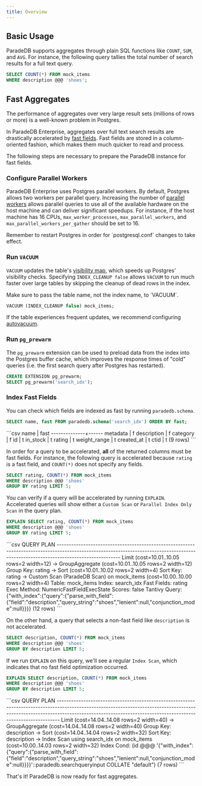 ```yaml
---
title: Overview
---
```


## Basic Usage

ParadeDB supports aggregates through plain SQL functions like `COUNT`, `SUM`, and `AVG`. For instance, the following query tallies the total number of search results for a full text query.

```sql
SELECT COUNT(*) FROM mock_items
WHERE description @@@ 'shoes';
```

## Fast Aggregates

The performance of aggregates over very large result sets (millions of rows or more) is a well-known problem in Postgres.

In ParadeDB Enterprise, aggregates over full text search results are drastically accelerated by [fast fields](/documentation/indexing/fast_fields).
Fast fields are stored in a column-oriented fashion, which makes them much quicker to read and process.

The following steps are necessary to prepare the ParadeDB instance for fast fields.

### Configure Parallel Workers

ParadeDB Enterprise uses Postgres parallel workers. By default, Postgres allows two workers per parallel query.
Increasing the number of [parallel workers](/documentation/configuration/parallel) allows parallel queries to use all of the available hardware on the host machine and can deliver significant
speedups. For instance, if the host machine has 16 CPUs, `max_worker_processes`, `max_parallel_workers`, and `max_parallel_workers_per_gather`
should be set to 16.

<Note>
Remember to restart Postgres in order for `postgresql.conf` changes to take effect.
</Note>

### Run `VACUUM`

`VACUUM` updates the table's [visibility map](https://www.postgresql.org/docs/current/storage-vm.html),
which speeds up Postgres' visibility checks. Specifying `INDEX_CLEANUP false` allows `VACUUM` to run much
faster over large tables by skipping the cleanup of dead rows in the index.

<Note>
Make sure to pass the table name, not the index name, to `VACUUM`.
</Note>

```sql
VACUUM (INDEX_CLEANUP false) mock_items;
```

If the table experiences frequent updates, we recommend configuring [autovacuum](https://www.postgresql.org/docs/current/routine-vacuuming.html).

### Run `pg_prewarm`

The `pg_prewarm` extension can be used to preload data from the index into the Postgres buffer cache, which
improves the response times of "cold" queries (i.e. the first search query after Postgres has restarted).

```sql
CREATE EXTENSION pg_prewarm;
SELECT pg_prewarm('search_idx');
```

### Index Fast Fields

You can check which fields are indexed as fast by running `paradedb.schema`.

```sql
SELECT name, fast FROM paradedb.schema('search_idx') ORDER BY fast;
```

<Accordion title="Expected Response">
```csv
     name     | fast
--------------+------
 metadata     | f
 description  | f
 category     | f
 id           | t
 in_stock     | t
 rating       | t
 weight_range | t
 created_at   | t
 ctid         | t
(9 rows)
```
</Accordion>

In order for a query to be accelerated, **all** of the returned columns must be fast fields. For instance, the following query is accelerated because `rating` is a fast
field, and `COUNT(*)` does not specify any fields.

```sql
SELECT rating, COUNT(*) FROM mock_items
WHERE description @@@ 'shoes'
GROUP BY rating LIMIT 5;
```

You can verify if a query will be accelerated by running `EXPLAIN`. Accelerated queries will show either a `Custom Scan` or `Parallel Index Only Scan` in the query plan.

```sql
EXPLAIN SELECT rating, COUNT(*) FROM mock_items
WHERE description @@@ 'shoes'
GROUP BY rating LIMIT 5;
```

<Accordion title="Expected Response">
```csv
                                                                                      QUERY PLAN
--------------------------------------------------------------------------------------------------------------------------------------------------------------------------------------
 Limit  (cost=10.01..10.05 rows=2 width=12)
   ->  GroupAggregate  (cost=10.01..10.05 rows=2 width=12)
         Group Key: rating
         ->  Sort  (cost=10.01..10.02 rows=2 width=4)
               Sort Key: rating
               ->  Custom Scan (ParadeDB Scan) on mock_items  (cost=10.00..10.00 rows=2 width=4)
                     Table: mock_items
                     Index: search_idx
                     Fast Fields: rating
                     Exec Method: NumericFastFieldExecState
                     Scores: false
                     Tantivy Query: {"with_index":{"query":{"parse_with_field":{"field":"description","query_string":"shoes","lenient":null,"conjunction_mode":null}}}}
(12 rows)
```
</Accordion>

On the other hand, a query that selects a non-fast field like `description` is not accelerated.

```sql
SELECT description, COUNT(*) FROM mock_items
WHERE description @@@ 'shoes'
GROUP BY description LIMIT 5;
```

If we run `EXPLAIN` on this query, we'll see a regular `Index Scan`, which indicates that no fast field optimization occurred.

```sql
EXPLAIN SELECT description, COUNT(*) FROM mock_items
WHERE description @@@ 'shoes'
GROUP BY description LIMIT 5;
```

<Accordion title="Expected Response">
```csv
                                                                                                                QUERY PLAN
-------------------------------------------------------------------------------------------------------------------------------------------------------------------------------------------------------------------------------------------
 Limit  (cost=14.04..14.08 rows=2 width=40)
   ->  GroupAggregate  (cost=14.04..14.08 rows=2 width=40)
         Group Key: description
         ->  Sort  (cost=14.04..14.04 rows=2 width=32)
               Sort Key: description
               ->  Index Scan using search_idx on mock_items  (cost=10.00..14.03 rows=2 width=32)
                     Index Cond: (id @@@ '{"with_index":{"query":{"parse_with_field":{"field":"description","query_string":"shoes","lenient":null,"conjunction_mode":null}}}}'::paradedb.searchqueryinput COLLATE "default")
(7 rows)
```
</Accordion>

That's it! ParadeDB is now ready for fast aggregates.
